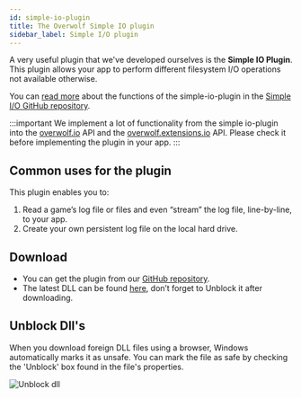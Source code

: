 ```yaml
---
id: simple-io-plugin
title: The Overwolf Simple IO plugin
sidebar_label: Simple I/O plugin
---
```



A very useful plugin that we've developed ourselves is the **Simple IO Plugin**. This plugin allows your app to perform different filesystem I/O operations not available otherwise.

You can [read  more](https://github.com/overwolf/overwolf-plugins/blob/master/plugins/simple-io-plugin/README.md) about the functions of the simple-io-plugin in the [Simple I/O GitHub repository](https://github.com/overwolf/overwolf-plugins/tree/master/plugins/simple-io-plugin).

:::important
We implement a lot of functionality from the simple io-plugin into the [overwolf.io](../api/overwolf-io) API and the [overwolf.extensions.io](../api/overwolf-extensions-io) API. Please check it before implementing the plugin in your app.
:::

## Common uses for the plugin

This plugin enables you to:

1. Read a game’s log file or files and even “stream” the log file, line-by-line, to your app.
2. Create your own persistent log file on the local hard drive.

## Download

* You can get the plugin from our [GitHub repository](https://github.com/overwolf/overwolf-plugins/tree/master/plugins/simple-io-plugin).
* The latest DLL can be found [here](https://github.com/overwolf/overwolf-plugins/tree/master/dist), don’t forget to Unblock it after downloading.

## Unblock Dll's

When you download foreign DLL files using a browser, Windows automatically marks it as unsafe. You can mark the file as safe by checking the 'Unblock' box found in the file's properties.

![Unblock dll](../assets/unblock_dll.jpg)
